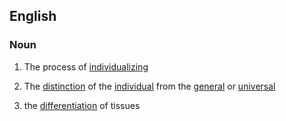 ==English==

===Noun===
{{wikipedia}}
{{en-noun|-}}

# The process of [[individualize|individualizing]]
#{{philosophy}} The [[distinction]] of the [[individual]] from the [[general]] or [[universal]]
#{{biology}} the [[differentiation]] of tissues